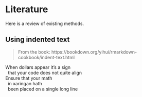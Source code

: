 # Literature

Here is a review of existing methods.

## Using indented text

> From the book: https://bookdown.org/yihui/rmarkdown-cookbook/indent-text.html

| When dollars appear it's a sign
|   that your code does not quite align  
| Ensure that your math  
|   in xaringan hath  
|   been placed on a single long line

